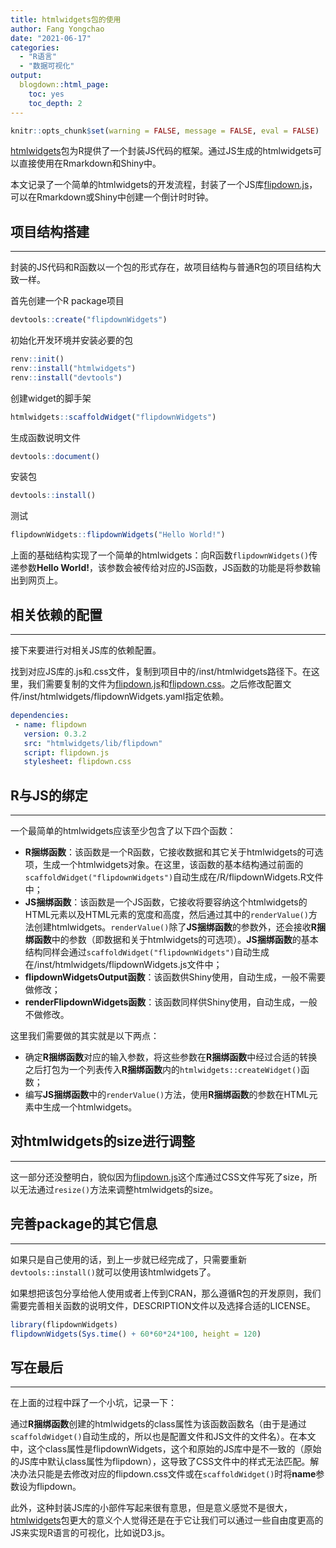 ```yaml
---
title: htmlwidgets包的使用
author: Fang Yongchao
date: "2021-06-17"
categories:
  - "R语言"
  - "数据可视化"
output:
  blogdown::html_page:
    toc: yes
    toc_depth: 2
---
```


```r
knitr::opts_chunk$set(warning = FALSE, message = FALSE, eval = FALSE)
```

[htmlwidgets](https://cran.r-project.org/web/packages/htmlwidgets/index.html)包为R提供了一个封装JS代码的框架。通过JS生成的htmlwidgets可以直接使用在Rmarkdown和Shiny中。

本文记录了一个简单的htmlwidgets的开发流程，封装了一个JS库[flipdown.js](https://github.com/PButcher/flipdown)，可以在Rmarkdown或Shiny中创建一个倒计时时钟。

## 项目结构搭建

-------------------------

封装的JS代码和R函数以一个包的形式存在，故项目结构与普通R包的项目结构大致一样。

首先创建一个R package项目
```r
devtools::create("flipdownWidgets")
```

初始化开发环境并安装必要的包
```r
renv::init()
renv::install("htmlwidgets")
renv::install("devtools")
```

创建widget的脚手架
```r
htmlwidgets::scaffoldWidget("flipdownWidgets")
```

生成函数说明文件
```r
devtools::document()
```

安装包
```r
devtools::install()
```

测试
```r
flipdownWidgets::flipdownWidgets("Hello World!")
```

上面的基础结构实现了一个简单的htmlwidgets：向R函数`flipdownWidgets()`传递参数**Hello World!**，该参数会被传给对应的JS函数，JS函数的功能是将参数输出到网页上。

## 相关依赖的配置

-------------------------

接下来要进行对相关JS库的依赖配置。

找到对应JS库的.js和.css文件，复制到项目中的/inst/htmlwidgets路径下。在这里，我们需要复制的文件为[flipdown.js](https://github.com/PButcher/flipdown/blob/master/dist/flipdown.js)和[flipdown.css](https://github.com/PButcher/flipdown/blob/master/dist/flipdown.css)。之后修改配置文件/inst/htmlwidgets/flipdownWidgets.yaml指定依赖。
```yaml
dependencies:
 - name: flipdown
   version: 0.3.2
   src: "htmlwidgets/lib/flipdown"
   script: flipdown.js
   stylesheet: flipdown.css
```

## R与JS的绑定

-------------------------

一个最简单的htmlwidgets应该至少包含了以下四个函数：

- **R捆绑函数**：该函数是一个R函数，它接收数据和其它关于htmlwidgets的可选项，生成一个htmlwidgets对象。在这里，该函数的基本结构通过前面的`scaffoldWidget("flipdownWidgets")`自动生成在/R/flipdownWidgets.R文件中；
- **JS捆绑函数**：该函数是一个JS函数，它接收将要容纳这个htmlwidgets的HTML元素以及HTML元素的宽度和高度，然后通过其中的`renderValue()`方法创建htmlwidgets。`renderValue()`除了**JS捆绑函数**的参数外，还会接收**R捆绑函数**中的参数（即数据和关于htmlwidgets的可选项）。**JS捆绑函数**的基本结构同样会通过`scaffoldWidget("flipdownWidgets")`自动生成在/inst/htmlwidgets/flipdownWidgets.js文件中；
- **flipdownWidgetsOutput函数**：该函数供Shiny使用，自动生成，一般不需要做修改；
- **renderFlipdownWidgets函数**：该函数同样供Shiny使用，自动生成，一般不做修改。

这里我们需要做的其实就是以下两点：

- 确定**R捆绑函数**对应的输入参数，将这些参数在**R捆绑函数**中经过合适的转换之后打包为一个列表传入**R捆绑函数**内的` htmlwidgets::createWidget()`函数；  
- 编写**JS捆绑函数**中的`renderValue()`方法，使用**R捆绑函数**的参数在HTML元素中生成一个htmlwidgets。

## 对htmlwidgets的size进行调整

-------------------------

这一部分还没整明白，貌似因为[flipdown.js](https://github.com/PButcher/flipdown)这个库通过CSS文件写死了size，所以无法通过`resize()`方法来调整htmlwidgets的size。

## 完善package的其它信息

-------------------------

如果只是自己使用的话，到上一步就已经完成了，只需要重新`devtools::install()`就可以使用该htmlwidgets了。

如果想把该包分享给他人使用或者上传到CRAN，那么遵循R包的开发原则，我们需要完善相关函数的说明文件，DESCRIPTION文件以及选择合适的LICENSE。

```r
library(flipdownWidgets)
flipdownWidgets(Sys.time() + 60*60*24*100, height = 120)
```

## 写在最后

-------------------------

在上面的过程中踩了一个小坑，记录一下：

通过**R捆绑函数**创建的htmlwidgets的class属性为该函数函数名（由于是通过`scaffoldWidget()`自动生成的，所以也是配置文件和JS文件的文件名）。在本文中，这个class属性是flipdownWidgets，这个和原始的JS库中是不一致的（原始的JS库中默认class属性为flipdown），这导致了CSS文件中的样式无法匹配。解决办法只能是去修改对应的flipdown.css文件或在`scaffoldWidget()`时将**name**参数设为flipdown。

此外，这种封装JS库的小部件写起来很有意思，但是意义感觉不是很大，[htmlwidgets](https://cran.r-project.org/web/packages/htmlwidgets/index.html)包更大的意义个人觉得还是在于它让我们可以通过一些自由度更高的JS来实现R语言的可视化，比如说D3.js。


